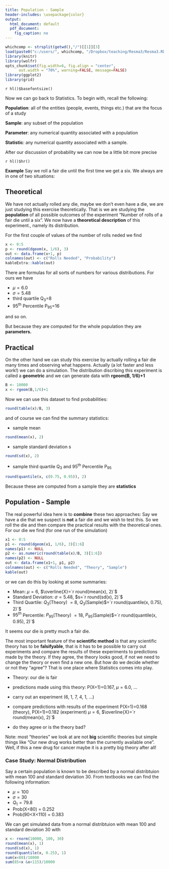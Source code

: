 ```yaml
---
title: Population - Sample
header-includes: \usepackage{color}
output:
  html_document: default
  pdf_document:
    fig_caption: no
---
```

<style>
table, th, td { text-align:right; }
th, td {padding: 10px;}
</style>

```r
whichcomp <- strsplit(getwd(),"/")[[1]][3]
load(paste0("c:/users/", whichcomp, "/Dropbox/teaching/Resma3/Resma3.RData"))
library(knitr)
library(wolfr)
opts_chunk$set(fig.width=6, fig.align = "center", 
      out.width = "70%", warning=FALSE, message=FALSE)
library(ggplot2)
library(grid)
```
`r hl()$basefontsize()`

Now we can go back to Statistics. To begin with, recall the following:

**Population**: all of the entities (people, events, things etc.) that are the focus of a study

**Sample**: any subset of the population

**Parameter**: any numerical quantity associated with a population

**Statistic**: any numerical quantity associated with a sample.


After our discussion of probability we can now be a little bit more precise

`r hl()$hr()`

**Example** Say we roll a fair die until the first time we get a six. We always are in one of two situations:

## Theoretical

We have not actually rolled any die, maybe we don't even have a die, we are just studying this exercise theoretically. That is we are studying the **population** of all possible outcomes of the experiment "Number of rolls of a fair die until a six". We now have a **theoretical description** of this experiment., namely its distribution.

For the first couple of values of the number of rolls neded we find

```r
x <- 0:5
p <- round(dgeom(x, 1/6), 3)
out <- data.frame(x+1, p)
colnames(out) <- c("Rolls Needed", "Probability")
kableExtra::kable(out)
```

There are formulas for all sorts of numbers for various distributions. For ours we have

- $\mu=6.0$
- $\sigma= 5.48$
- third quartile Q~3~=8
- 95^th^ Percentile P~95~=16
 
and so on.

But because they are computed for the whole population they are **parameters.**

## Practical

On the other hand we can study this exercise by actually rolling a fair die many times and observing what happens. Actually (a lot faster and less work!) we can do a simulation. The distribution discribing this experiment is called a **geometric** and we can generate data with **rgeom(B, 1/6)+1**

```r
B <- 10000
x <- rgeom(B,1/6)+1 
```

Now we can use this dataset to find probabilities:

```r
round(table(x)/B, 3)
```

and of course we can find the summary statistics:

- sample mean 

```r
round(mean(x), 2) 
```

- sample standard deviation s

```r
round(sd(x), 2)
```

- sample third quartile Q~3~ and 95^th^ Percentile P~95~

```r
round(quantile(x, c(0.75, 0.95)), 2) 
```

Because these are computed from a sample they are **statistics** 

## Population - Sample

The real powerful idea here is to **combine** these two approaches: Say we have a die that we suspect is **not** a fair die and we wish to test this. So we roll the die and then compare the practical results with the theoretical ones. For our die we find (for one run of the simulation) 

```r
x1 <- 0:5
p1 <- round(dgeom(x1, 1/6), 3)[1:6]
names(p1) <- NULL
p2 <- as.numeric(round(table(x)/B, 3)[1:6])
names(p2) <- NULL
out <- data.frame(x1+1, p1, p2)
colnames(out) <- c("Rolls Needed", "Theory", "Sample")
kable(out)
```

or we can do this by looking at some summaries:

- Mean: $\mu=6$, $\overline{X}=`r round(mean(x), 2)`$
- Standard Deviation: $\sigma=5.48$, $s=`r round(sd(x), 2)`$
- Third Quartile: $Q_3$(Theory) $=8$, $Q_3$(Sample)$=`r round(quantile(x, 0.75), 2)`$
- $95^{th}$ Percentile: $P_{95}$(Theory) $=18$, $P_{95}$(Sample)$=`r round(quantile(x, 0.95), 2)`$

It seems our die is pretty much a fair die.

The most important feature of the **scientific method** is that any scientific theory has to be **falsifyable**, that is it has to be possible to carry out experiments and compare the results of these experiments to predictions made by the theory. If they agree, the theory looks good, if not we need to change the theory or even find a new one. But how do we decide whether or not they "agree"? That is one place where Statistics comes into play.

- Theory: our die is fair
- predictions made using this theory: P(X=1)=0.167, $\mu=6.0$, ...

- carry out an experiment (6, 1, 7, 4, 1, ...)
- compare predictions with results of the experiment
P(X=1)=0.168 (theory), P(X=1)=0.182 (experiment)
$\mu=6$, $\overline{X}=`r round(mean(x), 2)`$

- do they agree or is the theory bad? 

Note: most "theories" we look at are not **big** scientific theories but simple things like "Our new drug works better than the currently available one". Well, if this a new drug for cancer maybe it is a pretty big theory after all!

### Case Study: Normal Distribution

Say a certain population is known to be described by a normal distribtuion with mean 100 and standard deviation 30. From textbooks we can find the following information:

-  $\mu =100$  
-  $\sigma = 30$  
-  $Q_1 = 79.8$  
-  Prob(X<80) = 0.252  
-  Prob(90<X<110) = 0.383

We can get simulated data from a normal distribtuion with mean 100 and standard deviation 30 with

```r
x <- rnorm(10000, 100, 30)
round(mean(x), 1)
round(sd(x), 1)
round(quantile(x, 0.25), 1)
sum(x<80)/10000
sum(85<x &x<115)/10000
```

